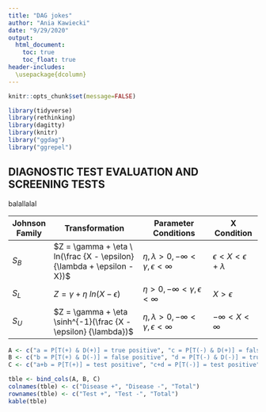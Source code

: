 ```yaml
---
title: "DAG jokes"
author: "Ania Kawiecki"
date: "9/29/2020"
output:
  html_document:
    toc: true
    toc_float: true
header-includes:
  \usepackage{dcolumn}
---
```


```r
knitr::opts_chunk$set(message=FALSE)
```

```r

library(tidyverse)
library(rethinking)
library(dagitty)
library(knitr)
library("ggdag")
library("ggrepel")

```

## DIAGNOSTIC TEST EVALUATION AND SCREENING TESTS
 balallalal

| Johnson Family | Transformation | Parameter Conditions | X Condition |
|----------------|-----------------------------------------------------------------------|---------------------------------------------------------|-------------------------------------|
| $S_B$ | $Z = \gamma + \eta \ ln(\frac {X - \epsilon} {\lambda + \epsilon - X})$ | $\eta, \lambda >0, -\infty < \gamma, \epsilon < \infty$ | $\epsilon < X < \epsilon + \lambda$ |
| $S_L$ | $Z = \gamma + \eta \ ln(X - \epsilon)$ | $\eta >0, -\infty < \gamma, \epsilon < \infty$ | $X > \epsilon$ |
| $S_U$ | $Z = \gamma + \eta \sinh^{-1}(\frac {X - \epsilon} {\lambda})$ | $\eta, \lambda >0, -\infty < \gamma, \epsilon < \infty$ | $-\infty < X < \infty$ |

```r

A <- c("a = P[T(+) & D(+)] = true positive", "c = P[T(-) & D(+)] = false negative", "a+c = P[D(+)] = disease positive")
B <- c("b = P[T(+) & D(-)] = false positive", "d = P[T(-) & D(-)] = true negative", "b+d = P[D(-)] = disease negative")
C <- c("a+b = P[T(+)] = test positive", "c+d = P[T(-)] = test positive", "1=a+b+c+d = total")

tble <- bind_cols(A, B, C)
colnames(tble) <- c("Disease +", "Disease -", "Total")
rownames(tble) <- c("Test +", "Test -", "Total")
kable(tble)
```

